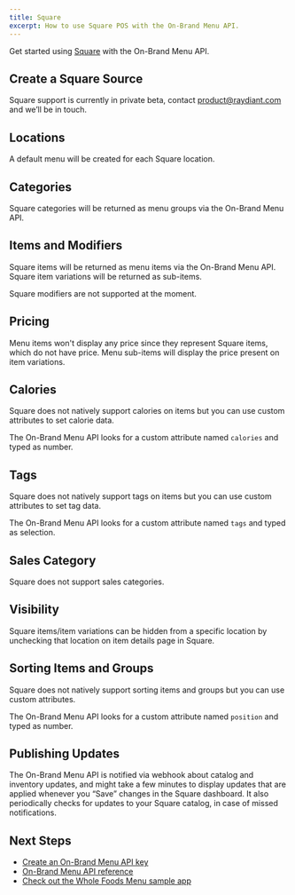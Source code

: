 ```yaml
---
title: Square
excerpt: How to use Square POS with the On-Brand Menu API.
---
```


Get started using [Square](https://www.squareup.com/) with the On-Brand Menu API.

## Create a Square Source

Square support is currently in private beta, contact [product@raydiant.com](mailto:product@raydiant.com) and we’ll be in touch.

## Locations

A default menu will be created for each Square location.

## Categories

Square categories will be returned as menu groups via the On-Brand Menu API.

## Items and Modifiers

Square items will be returned as menu items via the On-Brand Menu API. Square item variations will be returned as sub-items.

<Callout>Square modifiers are not supported at the moment.</Callout>

## Pricing
Menu items won't display any price since they represent Square items, which do not have price.
Menu sub-items will display the price present on item variations.

## Calories

Square does not natively support calories on items but you can use custom attributes to set calorie data.

The On-Brand Menu API looks for a custom attribute named `calories` and typed as number.

## Tags

Square does not natively support tags on items but you can use custom attributes to set tag data.

The On-Brand Menu API looks for a custom attribute named `tags` and typed as selection.

## Sales Category

Square does not support sales categories.

## Visibility

Square items/item variations can be hidden from a specific location by unchecking that location on item details page in Square.

## Sorting Items and Groups

Square does not natively support sorting items and groups but you can use custom attributes.

The On-Brand Menu API looks for a custom attribute named `position` and typed as number.

## Publishing Updates

The On-Brand Menu API is notified via webhook about catalog and inventory updates, and might take a few minutes to display updates that are applied whenever you “Save” changes in the Square dashboard. It also periodically checks for updates to your Square catalog, in case of missed notifications.

## Next Steps

- [Create an On-Brand Menu API key](/docs/on-brand-menu-api/api-keys)
- [On-Brand Menu API reference](/docs/on-brand-menu-api/reference)
- [Check out the Whole Foods Menu sample app](/docs/get-started/sample-apps/whole-foods-menu)
